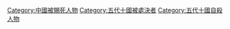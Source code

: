 [[Category:中國被賜死人物|Category:中國被賜死人物]]
[[Category:五代十國被處決者|Category:五代十國被處決者]]
[[Category:五代十國自殺人物|Category:五代十國自殺人物]]